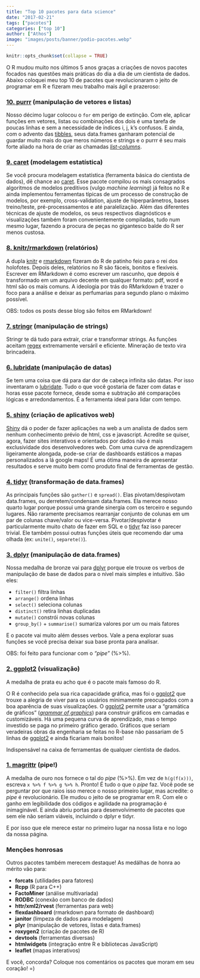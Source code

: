 ```yaml
---
title: "Top 10 pacotes para data science"
date: "2017-02-21"
tags: ["pacotes"]
categories: ["top 10"]
author: ["Athos"]
image: "images/posts/banner/podio-pacotes.webp"
---
```


```r
knitr::opts_chunk$set(collapse = TRUE)
```

O R mudou muito nos últimos 5 anos graças a criações de novos pacotes focados nas questões mais práticas do dia a dia de um cientista de dados. Abaixo coloquei meu top 10 de pacotes que revolucionaram o jeito de programar em R e fizeram meu trabalho mais ágil e prazeroso:

### [10. purrr](https://jennybc.github.io/purrr-tutorial) (manipulação de vetores e listas)

Nosso décimo lugar colocou o `for` em perigo de extinção. Com ele, aplicar funções em vetores, listas ou combinações dos dois é uma tarefa de poucas linhas e sem a necessidade de índices i, j, k's confusos. E ainda, com o advento das [tibbles](https://cran.r-project.org/web/packages/tibble/tibble.pdf), seus data.frames ganharam potencial de guardar muito mais do que meros números e strings e o purrr é seu mais forte aliado na hora de criar as chamadas [*list-columns*](https://jennybc.github.io/purrr-tutorial/ls13_list-columns.html).

### [9. caret](http://caret.r-forge.r-project.org/) (modelagem estatística)

Se você procura modelagem estatística (ferramenta básica do cientista de dados), dê chance ao [caret](http://caret.r-forge.r-project.org/). Esse pacote compilou os mais consagrados algoritmos de modelos preditivos (vulgo *machine learning*) já feitos no R e ainda implementou ferramentas típicas de um processo de construção de modelos, por exemplo, cross-validation, ajuste de hiperparâmetros, bases treino/teste, pré-processamentos e até paralelização. Além das diferentes técnicas de ajuste de modelos, os seus respectivos diagnósticos e visualizações também foram convenientemente compiladas, tudo num mesmo lugar, fazendo a procura de peças no gigantesco balde do R ser menos custosa.

### [8. knitr/rmarkdown](https://yihui.name/knitr/) (relatórios)

A dupla [knitr](https://yihui.name/knitr/) e [rmarkdown](http://rmarkdown.rstudio.com/) fizeram do R de patinho feio para o rei dos holofotes. Depois deles, relatórios no R são fáceis, bonitos e flexíveis. Escrever em RMarkdown é como escrever um rascunho, que depois é transformado em um arquivo decente em qualquer formato: pdf, word e html são os mais comuns. A ideologia por trás do RMarkdown é trazer o foco para a análise e deixar as perfumarias para segundo plano o máximo possível.

OBS: todos os posts desse blog são feitos em RMarkdown!

### [7. stringr](https://cran.r-project.org/web/packages/stringr/vignettes/stringr.html) (manipulação de strings)

Stringr te dá tudo para extrair, criar e transformar strings. As funções aceitam [regex](https://stat.ethz.ch/R-manual/R-devel/library/base/html/regex.html) extremamente versáril e eficiente. Mineração de texto vira brincadeira.

### [6. lubridate](https://cran.r-project.org/web/packages/lubridate/vignettes/lubridate.html) (manipulação de datas)

Se tem uma coisa que dá para dar dor de cabeça infinita são datas. Por isso inventaram o [lubridate](https://cran.r-project.org/web/packages/lubridate/vignettes/lubridate.html). Tudo o que você gostaria de fazer com datas e horas esse pacote fornece, desde soma e subtração até comparações lógicas e arredondamentos. É a ferramenta ideal para lidar com tempo.

### [5. shiny](https://shiny.rstudio.com/) (criação de aplicativos web)

[Shiny](https://shiny.rstudio.com/) dá o poder de fazer aplicações na web a um analista de dados sem nenhum conhecimento prévio de html, css e javascript. Acredite se quiser, agora, fazer sites interativos e orientados por dados não é mais exclusividade dos desenvolvedores web. Com uma curva de aprendizagem ligeiramente alongada, pode-se criar de dashboards estáticos a mapas personalizados a lá google maps! É uma ótima maneira de apresentar resultados e serve muito bem como produto final de ferramentas de gestão.

### [4. tidyr](https://blog.rstudio.org/2014/07/22/introducing-tidyr/) (transformação de data.frames)

As principais funções são `gather()` e `spread()`. Elas pivotam/despivotam data.frames, ou derretem/condensam data.frames. Ela merece nosso quarto lugar porque possui uma grande sinergia com os terceiro e segundo lugares. Não raramente precisamos rearranjar conjunto de colunas em um par de colunas chave/valor ou vice-versa. Pivotar/despivotar é particularmente muito chato de fazer em SQL e o [tidyr](https://blog.rstudio.org/2014/07/22/introducing-tidyr/) faz isso parecer trivial. Ele também possui outras funções úteis que recomendo dar uma olhada (ex: `unite()`, `separete()`).

### [3. dplyr](https://cran.rstudio.com/web/packages/dplyr/vignettes/introduction.html) (manipulação de data.frames)

Nossa medalha de bronze vai para [dplyr](https://cran.rstudio.com/web/packages/dplyr/vignettes/introduction.html) porque ele trouxe os verbos de manipulação de base de dados para o nível mais simples e intuitivo. São eles:

- `filter()` filtra linhas
- `arrange()` ordena linhas
- `select()` seleciona colunas
- `distinct()` retira linhas duplicadas
- `mutate()` constrói novas colunas
- `group_by()` + `summarise()` sumariza valores por um ou mais fatores

E o pacote vai muito além desses verbos. Vale a pena explorar suas funções se você precisa deixar sua base pronta para analisar.

OBS: foi feito para funcionar com o *"pipe"* (%>%).

### [2. ggplot2](http://docs.ggplot2.org/current/) (visualização)

A medalha de prata eu acho que é o pacote mais famoso do R.

O R é conhecido pela sua rica capacidade gráfica, mas foi o [ggplot2](http://docs.ggplot2.org/current/) que trouxe a alegria de viver para os usuários minimamente preocupados com a boa aparência de suas visualizações. O [ggplot2](http://docs.ggplot2.org/current/) permite usar a "gramática de gráficos" ([*grammar of graphics*](http://vita.had.co.nz/papers/layered-grammar.pdf)) para construir gráficos em camadas e customizáveis. Há uma pequena curva de aprendizado, mas o tempo investido se paga no primeiro gráfico gerado. Gráficos que seriam veradeiras obras da engenharia se feitas no R-base não passariam de 5 linhas de [ggplot2](http://docs.ggplot2.org/current/) e ainda ficariam mais bonitos!

Indispensável na caixa de ferramentas de qualquer cientista de dados.

### [1. magrittr](https://cran.r-project.org/web/packages/magrittr/vignettes/magrittr.html) (pipe!)

A medalha de ouro nos fornece o tal do *pipe* (%>%). Em vez de `h(g(f(x)))`, escreva `x %>% f %>% g %>% h`. Pronto! É tudo o que o *pipe* faz. Você pode se perguntar por que raios isso merece o nosso primeiro lugar, mas acredite: o *pipe* é revolucionário. Ele mudou o jeito de se programar em R. Com ele o ganho em legibilidade dos códigos e agilidade na programação é inimaginável. E ainda abriu portas para desenvolvimento de pacotes que sem ele não seriam viáveis, incluindo o dplyr e tidyr.

E por isso que ele merece estar no primeiro lugar na nossa lista e no logo da nossa página.

### Menções honrosas

Outros pacotes também merecem destaque! As medálhas de honra ao mérito vão para:

- **forcats** (utilidades para fatores)
- **Rcpp** (R para C++)
- **FactoMiner** (análise multivariada)
- **RODBC** (conexão com banco de dados)
- **httr/xml2/rvest** (ferramentas para web)
- **flexdashboard** (rmarkdown para formato de dashboard)
- **janitor** (limpeza de dados para modelagem)
- **plyr** (manipulação de vetores, listas e data.frames)
- **roxygen2** (criação de pacotes de R)
- **devtools** (ferramentas diversas)
- **htmlwidgets** (integração entre R e bibliotecas JavaScript)
- **leaflet** (mapas interativos)

E você, concorda? Coloque nos comentários os pacotes que moram em seu coração! =)
